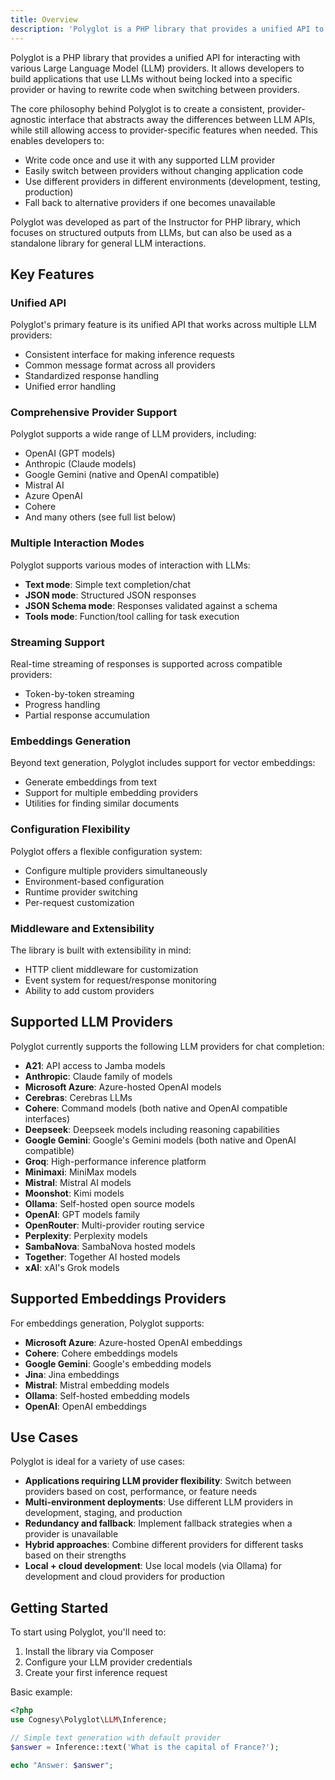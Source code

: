 ```yaml
---
title: Overview
description: 'Polyglot is a PHP library that provides a unified API to access various LLM API providers.'
---
```


Polyglot is a PHP library that provides a unified API for interacting with various Large Language Model (LLM) providers. It allows developers to build applications that use LLMs without being locked into a specific provider or having to rewrite code when switching between providers.

The core philosophy behind Polyglot is to create a consistent, provider-agnostic interface that abstracts away the differences between LLM APIs, while still allowing access to provider-specific features when needed. This enables developers to:

- Write code once and use it with any supported LLM provider
- Easily switch between providers without changing application code
- Use different providers in different environments (development, testing, production)
- Fall back to alternative providers if one becomes unavailable

Polyglot was developed as part of the Instructor for PHP library, which focuses on structured outputs from LLMs, but can also be used as a standalone library for general LLM interactions.

## Key Features

### Unified API

Polyglot's primary feature is its unified API that works across multiple LLM providers:

- Consistent interface for making inference requests
- Common message format across all providers
- Standardized response handling
- Unified error handling

### Comprehensive Provider Support

Polyglot supports a wide range of LLM providers, including:

- OpenAI (GPT models)
- Anthropic (Claude models)
- Google Gemini (native and OpenAI compatible)
- Mistral AI
- Azure OpenAI
- Cohere
- And many others (see full list below)

### Multiple Interaction Modes

Polyglot supports various modes of interaction with LLMs:

- **Text mode**: Simple text completion/chat
- **JSON mode**: Structured JSON responses
- **JSON Schema mode**: Responses validated against a schema
- **Tools mode**: Function/tool calling for task execution

### Streaming Support

Real-time streaming of responses is supported across compatible providers:

- Token-by-token streaming
- Progress handling
- Partial response accumulation

### Embeddings Generation

Beyond text generation, Polyglot includes support for vector embeddings:

- Generate embeddings from text
- Support for multiple embedding providers
- Utilities for finding similar documents

### Configuration Flexibility

Polyglot offers a flexible configuration system:

- Configure multiple providers simultaneously
- Environment-based configuration
- Runtime provider switching
- Per-request customization

### Middleware and Extensibility

The library is built with extensibility in mind:

- HTTP client middleware for customization
- Event system for request/response monitoring
- Ability to add custom providers

## Supported LLM Providers

Polyglot currently supports the following LLM providers for chat completion:

- **A21**: API access to Jamba models
- **Anthropic**: Claude family of models
- **Microsoft Azure**: Azure-hosted OpenAI models
- **Cerebras**: Cerebras LLMs
- **Cohere**: Command models (both native and OpenAI compatible interfaces)
- **Deepseek**: Deepseek models including reasoning capabilities
- **Google Gemini**: Google's Gemini models (both native and OpenAI compatible)
- **Groq**: High-performance inference platform
- **Minimaxi**: MiniMax models
- **Mistral**: Mistral AI models
- **Moonshot**: Kimi models
- **Ollama**: Self-hosted open source models
- **OpenAI**: GPT models family
- **OpenRouter**: Multi-provider routing service
- **Perplexity**: Perplexity models
- **SambaNova**: SambaNova hosted models
- **Together**: Together AI hosted models
- **xAI**: xAI's Grok models

## Supported Embeddings Providers

For embeddings generation, Polyglot supports:

- **Microsoft Azure**: Azure-hosted OpenAI embeddings
- **Cohere**: Cohere embeddings models
- **Google Gemini**: Google's embedding models
- **Jina**: Jina embeddings
- **Mistral**: Mistral embedding models
- **Ollama**: Self-hosted embedding models
- **OpenAI**: OpenAI embeddings

## Use Cases

Polyglot is ideal for a variety of use cases:

- **Applications requiring LLM provider flexibility**: Switch between providers based on cost, performance, or feature needs
- **Multi-environment deployments**: Use different LLM providers in development, staging, and production
- **Redundancy and fallback**: Implement fallback strategies when a provider is unavailable
- **Hybrid approaches**: Combine different providers for different tasks based on their strengths
- **Local + cloud development**: Use local models (via Ollama) for development and cloud providers for production

## Getting Started

To start using Polyglot, you'll need to:

1. Install the library via Composer
2. Configure your LLM provider credentials
3. Create your first inference request

Basic example:

```php
<?php
use Cognesy\Polyglot\LLM\Inference;

// Simple text generation with default provider
$answer = Inference::text('What is the capital of France?');

echo "Answer: $answer";
```
